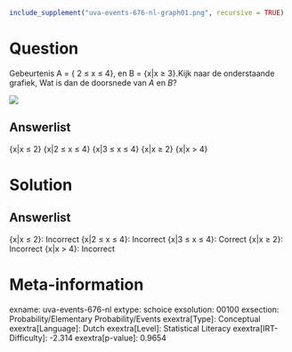 ```r
include_supplement("uva-events-676-nl-graph01.png", recursive = TRUE)
```

Question
========

Gebeurtenis A = { 2 ≤ x ≤ 4}, en B = {x\|x ≥ 3}.Kijk naar de
onderstaande grafiek, Wat is dan de doorsnede van *A* en *B*?

![](uva-events-676-nl-graph01.png)

Answerlist
----------

{x|x ≤ 2}
{x|2 ≤ x ≤ 4}
{x|3 ≤ x ≤ 4}
{x|x ≥ 2}
{x|x > 4}

Solution
========

Answerlist
----------

{x|x ≤ 2}: Incorrect
{x|2 ≤ x ≤ 4}: Incorrect
{x|3 ≤ x ≤ 4}: Correct
{x|x ≥ 2}: Incorrect
{x|x > 4}: Incorrect

Meta-information
================
exname: uva-events-676-nl
extype: schoice
exsolution: 00100
exsection: Probability/Elementary Probability/Events
exextra[Type]: Conceptual
exextra[Language]: Dutch
exextra[Level]: Statistical Literacy
exextra[IRT-Difficulty]: -2.314
exextra[p-value]: 0.9654
